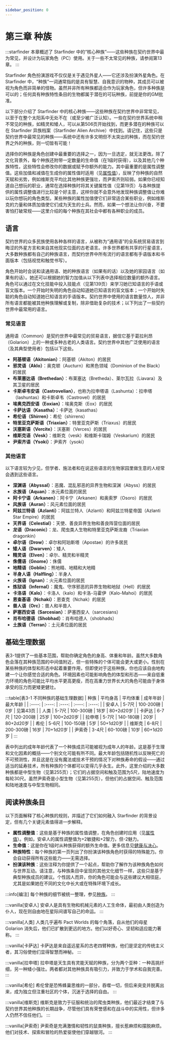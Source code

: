 ```yaml
---
sidebar_position: 0
---
```


# 第三章 种族

:::starfinder
本章概述了 Starfinder 中的“核心种族”——这些种族在契约世界中最为常见，并设计为玩家角色（PC）使用。关于一些不太常见的种族，请参阅第13章。
:::

Starfinder 角色扮演游戏不仅仅是关于遇见外星人——它还涉及扮演外星角色。在 Starfinder 中，“种族”一词通常指的是具有智慧、自我意识的物种，其成员可以被视为角色而非简单的怪物。虽然并非所有种族都适合作为玩家角色，但许多种族是可以的；任何具有种族特性条目的生物都属于潜在的可玩种族，前提是你的GM批准。

以下部分介绍了 Starfinder 中的核心种族——这些种族在契约世界中非常常见，以至于在整个太阳系中无处不在（或至少被广泛认知）。一些在契约世界系统中稍不常见的种族，如精灵和矮人，可以从第506页开始找到，而更多潜在的种族可以在 Starfinder 异族档案（Starfinder Alien Archive）中找到。请记住，这些只是契约世界中最常见的种族——系统中还有许多文明但不太突出的种族，而在契约世界之外的种族，则一切皆有可能！

选择你的种族是角色创建中最重要的选择之一，因为一旦选定，就无法更改。除了文化背景外，每个种族还附带一定数量的生命值（在1级时获得），以及其他几个种族特性，这些特性会修改你的数据或赋予你额外的能力。其中最重要的是属性调整值。这些加值和减值在生成你的属性值时适用（见[属性值](/core_rulebook/chapter%202/ability%20scores)），反映了你种族的自然天赋和劣势，例如维斯克平均比其他种族更强壮，而尹索齐则较弱。如果你已经知道自己想玩的职业，通常在选择种族时将其关键属性值（见第19页）与各种族提供的属性调整值进行比较是个好主意，这样你就不会意外地发现种族调整值让你难以玩你想玩的角色类型。某些种族的属性加值使它们非常适合某些职业，例如维斯克的力量和体质加值使它们成为天生的士兵。然而，如果一个想法让你兴奋，不要害怕打破常规——这里介绍的每个种族在其社会中都有各种职业的成员。

## 语言

契约世界的众多民族使用各种各样的语言，从被称为“通用语”的全系统贸易语言到晦涩的外星方言和来自其他现实位面的古老语言。许多世界都有共享的行星语言，大多数种族都有自己的种族语言，而契约世界中所有流行的语言都有手语版本和书面版本（包括视觉和触觉书写）。

角色开始时会说和读通用语、她的种族语言（如果有的话）以及她的家园语言（如果有的话）。她还可以根据她的智力加值从以下列表中选择相应数量的额外语言。角色可以通过在文化技能中投入技能点（见第139页）来学习她已知语言的手语或盲文版本。一个开始时失明的角色自动知道她已知语言的盲文版本；一个开始时失聪的角色自动知道她已知语言的手语版本。契约世界中使用的语言数量惊人，并非所有语言都能被其他种族理解或复制，除非借助复杂的技术；以下列出了一些契约世界中最常用的语言。

### 常见语言

通用语（Common）是契约世界中最常见的贸易语言，据信它基于葛拉利昂（Golarion）上的一种或多种古老的人类语言。契约世界中其他广泛使用的语言（及其典型使用者）包括以下这些。

- **阿基顿语（Akitonian）**：阿基顿（Akiton）的居民
- **邪灵语（Aklo）**：奥克顿（Aucturn）和黑色领域（Dominion of the Black）的居民
- **布莱塞达语（Brethedan）**：布莱塞达（Bretheda）、莱尔瓦拉（Liavara）及其卫星的居民
- **卡斯卓韦安语（Castrovelian）**，也称为拉申塔语（Lashunta）：拉申塔（lashuntas）和卡斯卓韦（Castrovel）的居民
- **埃奥克西安语（Eoxian）**：埃奥克斯（Eox）的居民
- **卡萨达语（Kasatha）**：卡萨达（kasathas）
- **希伦语（Shirren）**：希伦（shirrens）
- **特里亚克萨斯语（Triaxian）**：特里亚克萨斯（Triaxus）的居民
- **沃塞斯语（Vercite）**：沃塞斯（Verces）的居民
- **维斯克语（Vesk）**：维斯克（vesk）和维斯卡瑞姆（Veskarium）的居民
- **尹索齐语（Ysoki）**：尹索齐（ysoki）

### 其他语言

以下语言较为少见，但学者、施法者和在说这些语言的生物家园里做生意的人经常会遇到这些语言。

- **深渊语（Abyssal）**：恶魔、混乱邪恶的异界生物和深渊（Abyss）的居民
- **水族语（Aquan）**：水元素位面的居民
- **阿卡宁语（Arkanen）**：阿卡宁（Arkanen）和奥索罗（Osoro）的居民
- **风族语（Auran）**：风元素位面的居民
- **阿兹兰特语（Azlanti）**：阿兹兰特人（Azlanti）和阿兹兰特星帝国（Azlanti Star Empire）的居民
- **天界语（Celestial）**：天使、善良异界生物和善良阵营位面的居民
- **龙语（Draconic）**：龙、爬虫类人生物和特里亚克萨斯龙裔（Triaxian dragonkin）
- **卓尔语（Drow）**：卓尔和阿珀斯塔（Apostae）的许多居民
- **矮人语（Dwarven）**：矮人
- **精灵语（Elven）**：卓尔、精灵和半精灵
- **侏儒语（Gnome）**：侏儒
- **地精语（Goblin）**：熊地精、地精和大地精
- **半身人语（Halfling）**：半身人
- **火族语（Ignan）**：火元素位面的居民
- **炼狱语（Infernal）**：魔鬼、守序邪恶的异界生物和地狱（Hell）的居民
- **卡洛语（Kalo）**：卡洛人（kalo）和卡洛-马霍伊（Kalo-Mahoi）的居民
- **恩查基语（Nchaki）**：恩查克（Nchak）的居民
- **兽人语（Orc）**：兽人和半兽人
- **萨塞西安语（Sarcesian）**：萨塞西安人（sarcesians）
- **肖布哈德语（Shobhad）**：肖布哈德人（shobhads）
- **土族语（Terran）**：土元素位面的居民

## 基础生理数据

表3-1提供了一些基本范围，帮助你确定角色的身高、体重和年龄。虽然大多数角色会落在其种族范围的中间值附近，但一些特殊的个体可能会更大或更小。性别在某些种族的体型和形态中起着重要作用，但即使对于这些种族，你也应该自由地构建一个让你感觉合适的角色。环境因素也可能影响角色的体型和形态——来自低重力环境的角色可能比平均水平更高更瘦，而在高重力世界长大的角色可能由于身体承受的压力而更矮更健壮。

:::table[表3-1 不同种族的基础生理数据]
| 种族 | 平均身高 | 平均体重 | 成年年龄 | 最大年龄 |
| :----: | :----: | :----: | :----: | :----: |
| 安卓人 | 5-7尺 | 100-200磅 | 0岁 | 见第43页 |
| 人类 | 5-7尺 | 100-300磅 | 18岁 | 80+2d20岁 |
| 卡萨达 | 6-7尺 | 120-200磅 | 25岁 | 100+2d20岁 |
| 拉申塔 | 5-7尺 | 140-180磅 | 20岁 | 80+2d20岁 |
| 希伦 | 5-6尺 | 100-150磅 | 5岁 | 50+1d20岁 |
| 维斯克 | 6-8尺 | 200-300磅 | 16岁 | 70+1d20岁 |
| 尹索奇 | 3-4尺 | 60-100磅 | 10岁 | 60+1d20岁 |
:::

表中列出的成年年龄代表了一个种族成员可能被视为成年人的年龄。这是基于生理和文化因素的概括——个别文化可能有所不同。最大年龄包括随机性以反映死亡的不可预测性，并且这是在没有魔法或技术干预的情况下对种族寿命的假设——通过适当的延寿技术，所有种族的个体都可以变得几乎永生。此外，这里介绍的大多数种族都是中型生物（见第255页）；它们的占据空间和触及范围为5尺，陆地速度为每轮30尺。虽然尹索奇是小型生物（见第255页），但他们的占据空间、触及范围和陆地速度与中型生物相同。

## 阅读种族条目

以下页面解释了核心种族的规则，并描述了它们如何融入 Starfinder 的背景设定，但有几个关键元素值得进一步解释。

- **属性调整值**：这些是基于种族的属性值调整，在角色创建时应用（见[属性值](/core_rulebook/chapter%202/ability%20scores)）。例如，安卓人的属性调整值为+2敏捷和+2智力，但-2魅力。
- **生命值**：这是你在1级时从种族获得的额外生命值。更多信息见[健康与决心](/core_rulebook/chapter%202/health%20and%20resolve)。
- **种族特性**：每个种族的第一页列出了你扮演该种族角色时获得的特殊能力。你会自动获得所有这些能力——无需选择。
- **扮演该种族**：这些注释为你提供了一个起点，帮助你了解作为该种族角色如何与世界互动。请注意，与种族条目中呈现的其他文化细节一样，这些只是基于典型种族成员的建议。个性因人而异，你的角色可能会与这些建议大相径庭，尤其是如果她在不同的文化中长大或在特殊环境下成长。

:::info[编注]
每个种族的细节被统一整理，参见[种族](/themes/themes)。
:::

:::vanilla[安卓人]
安卓人是具有生物和机械元素的人工生命体，最初由人类创造为仆人，现在则自由地在星际间谱写自己的命运。
:::

:::vanilla[人类]
人类几乎遍布 Pact Worlds 的每个角落，自从他们的母星 Golarion 消失后，他们已扩散到更远的地方。他们以好奇心、坚韧和适应能力著称。
:::

:::vanilla[卡萨达]
卡萨达是来自遥远星系的古老四臂种族，他们是坚定的传统主义者，其习俗使他们显得智慧而神秘。
:::

:::vanilla[拉申塔]
拉申塔是天生具有灵能天赋的种族，分为两个亚种：一种高挑纤细，另一种矮小强壮。两者都对其他种族具有吸引力，并致力于学术和自我完善。
:::

:::vanilla[希伦]
希伦曾是恐怖蜂巢思维的一部分，吞噬一切，但后来突变并脱离出来，成为独立但注重社区的个体，沉迷于选择的自由。
:::

:::vanilla[维斯克]
维斯克是致力于征服和统治的爬虫类种族，他们最近才结束了与契约世界其他种族的长期战争，尽管他们具有荣誉感和在战斗中的实用性，但许多人仍然不信任他们。
:::

:::vanilla[尹索奇]
尹索奇是充满激情和韧性的鼠类种族，擅长惹麻烦和摆脱麻烦。他们对技术、探索和冒险的热爱驱使他们穿越银河。
:::